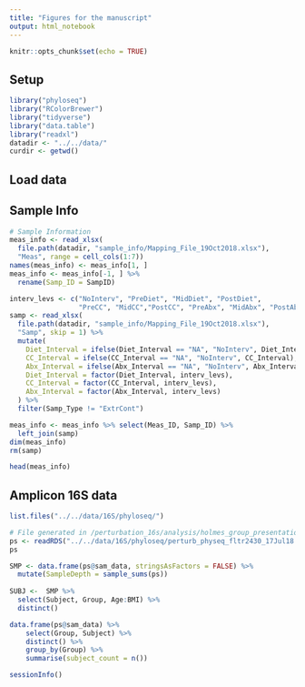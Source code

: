 ```yaml
---
title: "Figures for the manuscript"
output: html_notebook
---
```


```r
knitr::opts_chunk$set(echo = TRUE)
```


## Setup

```r
library("phyloseq")
library("RColorBrewer")
library("tidyverse")
library("data.table")
library("readxl")
datadir <- "../../data/"
curdir <- getwd()
```


## Load data

## Sample Info

```r
# Sample Information
meas_info <- read_xlsx(
  file.path(datadir, "sample_info/Mapping_File_19Oct2018.xlsx"),
  "Meas", range = cell_cols(1:7))
names(meas_info) <- meas_info[1, ]
meas_info <- meas_info[-1, ] %>%
  rename(Samp_ID = SampID)

interv_levs <- c("NoInterv", "PreDiet", "MidDiet", "PostDiet", 
                 "PreCC", "MidCC","PostCC", "PreAbx", "MidAbx", "PostAbx")
samp <- read_xlsx(
  file.path(datadir, "sample_info/Mapping_File_19Oct2018.xlsx"),
  "Samp", skip = 1) %>%
  mutate(
    Diet_Interval = ifelse(Diet_Interval == "NA", "NoInterv", Diet_Interval),
    CC_Interval = ifelse(CC_Interval == "NA", "NoInterv", CC_Interval),
    Abx_Interval = ifelse(Abx_Interval == "NA", "NoInterv", Abx_Interval),
    Diet_Interval = factor(Diet_Interval, interv_levs),
    CC_Interval = factor(CC_Interval, interv_levs),
    Abx_Interval = factor(Abx_Interval, interv_levs)
  ) %>%
  filter(Samp_Type != "ExtrCont")

meas_info <- meas_info %>% select(Meas_ID, Samp_ID) %>%
  left_join(samp)
dim(meas_info)
rm(samp)
```


```r
head(meas_info)
```
 
## Amplicon 16S data

```r
list.files("../../data/16S/phyloseq/")
```


```r
# File generated in /perturbation_16s/analysis/holmes_group_presentation/new_16S_analysis.rmd
ps <- readRDS("../../data/16S/phyloseq/perturb_physeq_fltr2430_17Jul18.rds")
ps
```

```r
SMP <- data.frame(ps@sam_data, stringsAsFactors = FALSE) %>%
  mutate(SampleDepth = sample_sums(ps))
  
SUBJ <-  SMP %>%
  select(Subject, Group, Age:BMI) %>%
  distinct()
```


```r
data.frame(ps@sam_data) %>%
    select(Group, Subject) %>%
    distinct() %>%
    group_by(Group) %>%
    summarise(subject_count = n())
```







```r
sessionInfo()
```